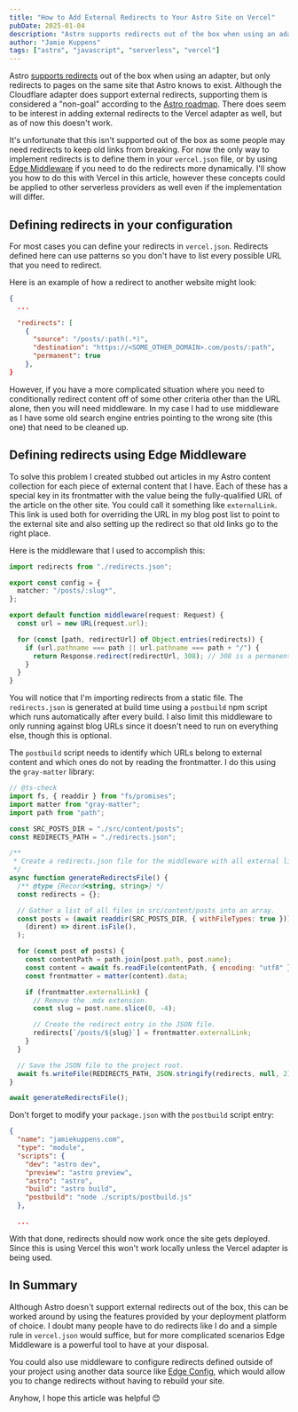 ```yaml
---
title: "How to Add External Redirects to Your Astro Site on Vercel"
pubDate: 2025-01-04
description: "Astro supports redirects out of the box when using an adapter, but only redirects to pages on the same site that Astro knows to exist. Although the Cloudflare adapter does support external redirects, supporting them is considered a \"non-goal\" according to the Astro roadmap. There does seem to be interest in adding external redirects to the Vercel adapter as well, but as of now this doesn't work."
author: "Jamie Kuppens"
tags: ["astro", "javascript", "serverless", "vercel"]
---
```


Astro [supports redirects](https://docs.astro.build/en/guides/routing/#redirects) out of the box
when using an adapter, but only redirects to pages on the same site that Astro knows to exist.
Although the Cloudflare adapter does support external redirects, supporting them is considered a
"non-goal" according to the [Astro
roadmap](https://github.com/withastro/roadmap/blob/main/proposals/0041-redirects.md#non-goals).
There does seem to be interest in adding external redirects to the Vercel adapter as well, but as of
now this doesn't work.

It's unfortunate that this isn't supported out of the box as some people may need redirects to keep
old links from breaking. For now the only way to implement redirects is to define them in your
`vercel.json` file, or by using [Edge Middleware](https://vercel.com/docs/functions/edge-middleware)
if you need to do the redirects more dynamically. I'll show you how to do this with Vercel in this
article, however these concepts could be applied to other serverless providers as well even if the
implementation will differ.

## Defining redirects in your configuration

For most cases you can define your redirects in `vercel.json`. Redirects defined here can use
patterns so you don't have to list every possible URL that you need to redirect.

Here is an example of how a redirect to another website might look:

```json
{
  ...

  "redirects": [
    {
      "source": "/posts/:path(.*)",
      "destination": "https://<SOME_OTHER_DOMAIN>.com/posts/:path",
      "permanent": true
    },
}
```

However, if you have a more complicated situation where you need to conditionally redirect content
off of some other criteria other than the URL alone, then you will need middleware. In my case I had
to use middleware as I have some old search engine entries pointing to the wrong site (this one)
that need to be cleaned up.

## Defining redirects using Edge Middleware

To solve this problem I created stubbed out articles in my Astro content collection for each piece
of external content that I have. Each of these has a special key in its frontmatter with the value
being the fully-qualified URL of the article on the other site. You could call it something like
`externalLink`. This link is used both for overriding the URL in my blog post list to point to the
external site and also setting up the redirect so that old links go to the right place.

Here is the middleware that I used to accomplish this:

```ts
import redirects from "./redirects.json";

export const config = {
  matcher: "/posts/:slug*",
};

export default function middleware(request: Request) {
  const url = new URL(request.url);

  for (const [path, redirectUrl] of Object.entries(redirects)) {
    if (url.pathname === path || url.pathname === path + "/") {
      return Response.redirect(redirectUrl, 308); // 308 is a permanent redirect
    }
  }
}
```

You will notice that I'm importing redirects from a static file. The `redirects.json` is generated
at build time using a `postbuild` npm script which runs automatically after every build. I also
limit this middleware to only running against blog URLs since it doesn't need to run on everything
else, though this is optional.

The `postbuild` script needs to identify which URLs belong to external content and which ones do
not by reading the frontmatter. I do this using the `gray-matter` library:

```js
// @ts-check
import fs, { readdir } from "fs/promises";
import matter from "gray-matter";
import path from "path";

const SRC_POSTS_DIR = "./src/content/posts";
const REDIRECTS_PATH = "./redirects.json";

/**
 * Create a redirects.json file for the middleware with all external links.
 */
async function generateRedirectsFile() {
  /** @type {Record<string, string>} */
  const redirects = {};

  // Gather a list of all files in src/content/posts into an array.
  const posts = (await readdir(SRC_POSTS_DIR, { withFileTypes: true })).filter(
    (dirent) => dirent.isFile(),
  );

  for (const post of posts) {
    const contentPath = path.join(post.path, post.name);
    const content = await fs.readFile(contentPath, { encoding: "utf8" });
    const frontmatter = matter(content).data;

    if (frontmatter.externalLink) {
      // Remove the .mdx extension.
      const slug = post.name.slice(0, -4);

      // Create the redirect entry in the JSON file.
      redirects[`/posts/${slug}`] = frontmatter.externalLink;
    }
  }

  // Save the JSON file to the project root.
  await fs.writeFile(REDIRECTS_PATH, JSON.stringify(redirects, null, 2));
}

await generateRedirectsFile();
```

Don't forget to modify your `package.json` with the `postbuild` script entry:

```json
{
  "name": "jamiekuppens.com",
  "type": "module",
  "scripts": {
    "dev": "astro dev",
    "preview": "astro preview",
    "astro": "astro",
    "build": "astro build",
    "postbuild": "node ./scripts/postbuild.js"
  },

  ...
```

With that done, redirects should now work once the site gets deployed. Since this is using Vercel
this won't work locally unless the Vercel adapter is being used.

## In Summary

Although Astro doesn't support external redirects out of the box, this can be worked around by using
the features provided by your deployment platform of choice. I doubt many people have to do
redirects like I do and a simple rule in `vercel.json` would suffice, but for more complicated
scenarios Edge Middleware is a powerful tool to have at your disposal.

You could also use middleware to configure redirects defined outside of your project using another
data source like [Edge Config](https://vercel.com/docs/storage/edge-config), which would allow you
to change redirects without having to rebuild your site.

Anyhow, I hope this article was helpful 😊
